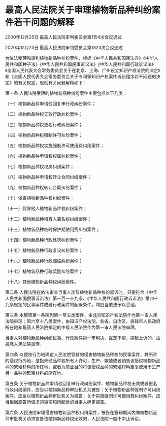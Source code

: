 # 最高人民法院关于审理植物新品种纠纷案件若干问题的解释

2000年12月25日 最高人民法院审判委员会第1154次会议通过

2020年12月23日 最高人民法院审判委员会第1823次会议通过

  

为依法受理和审判植物新品种纠纷案件，根据《中华人民共和国民法典》《中华人民共和国种子法》《中华人民共和国民事诉讼法》《中华人民共和国行政诉讼法》《全国人民代表大会常务委员会关于在北京、上海、广州设立知识产权法院的决定》和《全国人民代表大会常务委员会关于专利等知识产权案件诉讼程序若干问题的决定》的有关规定，现就有关问题解释如下：

第一条 人民法院受理的植物新品种纠纷案件主要包括以下几类：

（一）植物新品种申请驳回复审行政纠纷案件；

（二）植物新品种权无效行政纠纷案件；

（三）植物新品种权更名行政纠纷案件；

（四）植物新品种权强制许可纠纷案件；

（五）植物新品种权实施强制许可使用费纠纷案件；

（六）植物新品种申请权权属纠纷案件；

（七）植物新品种权权属纠纷案件；

（八）植物新品种申请权转让合同纠纷案件；

（九）植物新品种权转让合同纠纷案件；

（十）侵害植物新品种权纠纷案件；

（十一）假冒他人植物新品种权纠纷案件；

（十二）植物新品种培育人署名权纠纷案件；

（十三）植物新品种临时保护期使用费纠纷案件；

（十四）植物新品种行政处罚纠纷案件；

（十五）植物新品种行政复议纠纷案件；

（十六）植物新品种行政赔偿纠纷案件；

（十七）植物新品种行政奖励纠纷案件；

（十八）其他植物新品种权纠纷案件。

第二条 人民法院在依法审查当事人涉及植物新品种权的起诉时，只要符合《中华人民共和国民事诉讼法》第一百一十九条、《中华人民共和国行政诉讼法》第四十九条规定的民事案件或者行政案件的起诉条件，均应当依法予以受理。

第三条 本解释第一条所列第一至五类案件，由北京知识产权法院作为第一审人民法院审理；第六至十八类案件，由知识产权法院，各省、自治区、直辖市人民政府所在地和最高人民法院指定的中级人民法院作为第一审人民法院审理。

当事人对植物新品种纠纷民事、行政案件第一审判决、裁定不服，提起上诉的，由最高人民法院审理。

第四条 以侵权行为地确定人民法院管辖的侵害植物新品种权的民事案件，其所称的侵权行为地，是指未经品种权所有人许可，生产、繁殖或者销售该授权植物新品种的繁殖材料的所在地，或者为商业目的将该授权品种的繁殖材料重复使用于生产另一品种的繁殖材料的所在地。

第五条 关于植物新品种申请驳回复审行政纠纷案件、植物新品种权无效或者更名行政纠纷案件，应当以植物新品种审批机关为被告；关于植物新品种强制许可纠纷案件，应当以植物新品种审批机关为被告；关于实施强制许可使用费纠纷案件，应当根据原告所请求的事项和所起诉的当事人确定被告。

第六条 人民法院审理侵害植物新品种权纠纷案件，被告在答辩期间内向植物新品种审批机关请求宣告该植物新品种权无效的，人民法院一般不中止诉讼。